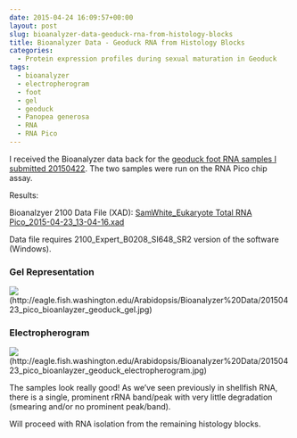 ```yaml
---
date: 2015-04-24 16:09:57+00:00
layout: post
slug: bioanalyzer-data-geoduck-rna-from-histology-blocks
title: Bioanalyzer Data - Geoduck RNA from Histology Blocks
categories:
  - Protein expression profiles during sexual maturation in Geoduck
tags:
  - bioanalyzer
  - electropherogram
  - foot
  - gel
  - geoduck
  - Panopea generosa
  - RNA
  - RNA Pico
---
```


I received the Bioanalyzer data back for the [geoduck foot RNA samples I submitted 20150422](https://robertslab.github.io/sams-notebook/2015/04/22/bioanalyzer-submission-geoduck-rna-from-histology-blocks.html). The two samples were run on the RNA Pico chip assay.



Results:

Bioanalzyer 2100 Data File (XAD): [SamWhite_Eukaryote Total RNA Pico_2015-04-23_13-04-16.xad](https://eagle.fish.washington.edu/Arabidopsis/Bioanalyzer%20Data/SamWhite_Eukaryote%20Total%20RNA%20Pico_2015-04-23_13-04-16.xad)

Data file requires 2100_Expert_B0208_SI648_SR2 version of the software (Windows).



### Gel Representation



![](https://eagle.fish.washington.edu/Arabidopsis/Bioanalyzer%20Data/20150423_pico_bioanlayzer_geoduck_gel.jpg)(http://eagle.fish.washington.edu/Arabidopsis/Bioanalyzer%20Data/20150423_pico_bioanlayzer_geoduck_gel.jpg)





### Electropherogram



![](https://eagle.fish.washington.edu/Arabidopsis/Bioanalyzer%20Data/20150423_pico_bioanlayzer_geoduck_electropherogram.jpg)(http://eagle.fish.washington.edu/Arabidopsis/Bioanalyzer%20Data/20150423_pico_bioanlayzer_geoduck_electropherogram.jpg)



The samples look really good! As we've seen previously in shellfish RNA, there is a single, prominent rRNA band/peak with very little degradation (smearing and/or no prominent peak/band).

Will proceed with RNA isolation from the remaining histology blocks.
